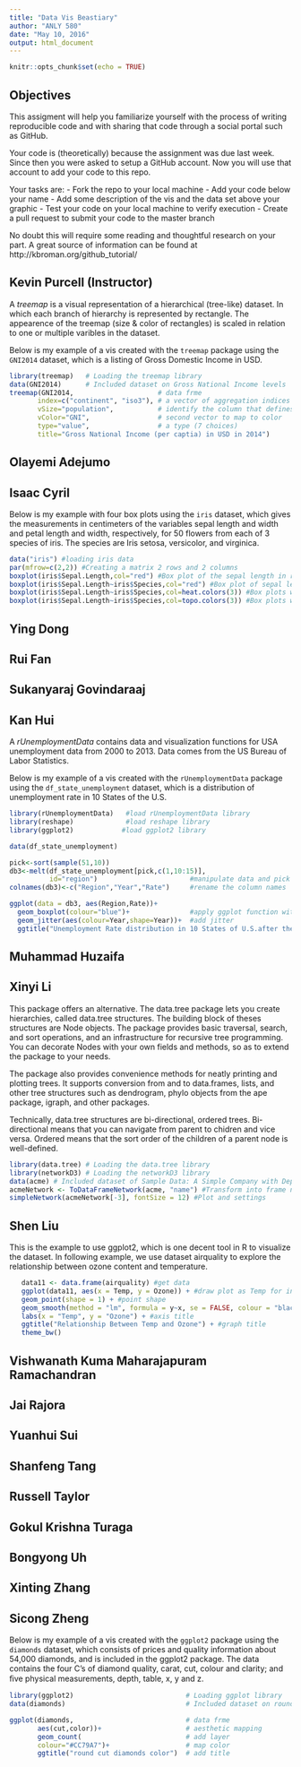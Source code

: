 ```yaml
---
title: "Data Vis Beastiary"
author: "ANLY 580"
date: "May 10, 2016"
output: html_document
---
```


```r
knitr::opts_chunk$set(echo = TRUE)
```

## Objectives

This assigment will help you familiarize yourself with the process of writing reproducible code and with sharing that code through a social portal such as GitHub.  

Your code is (theoretically) because the assignment was due last week.  Since then you were asked to setup a GitHub account.  Now you will use that account to add your code to this repo.  

Your tasks are:
- Fork the repo to your local machine
- Add your code below your name
- Add some description of the vis and the data set above your graphic
- Test your code on your local machine to verify execution
- Create a pull request to submit your code to the master branch

No doubt this will require some reading and thoughtful research on your part.  A great source of information can be found at http://kbroman.org/github_tutorial/




## Kevin Purcell (Instructor)

A *treemap* is a visual representation of a hierarchical (tree-like) dataset.  In which each branch of hierarchy is represented by rectangle.  The appearence of the treemap (size & color of rectangles) is scaled in relation to one or multiple varibles in the dataset.

Below is my example of a vis created with the `treemap` package using the `GNI2014` dataset, which is a listing of Gross Domestic Income in USD.


```r
library(treemap)   # Loading the treemap library
data(GNI2014)      # Included dataset on Gross National Income levels
treemap(GNI2014,                     # data frme
       index=c("continent", "iso3"), # a vector of aggregation indices from df
       vSize="population",           # identify the column that defines size
       vColor="GNI",                 # second vector to map to color
       type="value",                 # a type (7 choices)
       title="Gross National Income (per captia) in USD in 2014")
```


## Olayemi	Adejumo
## Isaac	Cyril

Below is my example with four box plots using the `iris` dataset, which gives the measurements in centimeters of the variables sepal length and width and petal length and width, respectively, for 50 flowers from each of 3 species of iris. The species are Iris setosa, versicolor, and virginica. 


```r

data("iris") #loading iris data
par(mfrow=c(2,2)) #Creating a matrix 2 rows and 2 columns
boxplot(iris$Sepal.Length,col="red") #Box plot of the sepal length in red
boxplot(iris$Sepal.Length~iris$Species,col="red") #Box plot of sepal length and species in red
boxplot(iris$Sepal.Length~iris$Species,col=heat.colors(3)) #Box plots with three heat colors
boxplot(iris$Sepal.Length~iris$Species,col=topo.colors(3)) #Box plots with three topo colors

```

## Ying	Dong
## Rui	Fan
## Sukanyaraj	Govindaraaj
## Kan	Hui

A *rUnemploymentData* contains data and visualization functions for USA unemployment data from 2000 to 2013. Data comes from the US Bureau of Labor Statistics.

Below is my example of a vis created with the `rUnemploymentData` package using the `df_state_unemployment` dataset, which is a distribution of unemployment rate in 10 States of the U.S.
```r
library(rUnemploymentData)   #load rUnemploymentData library
library(reshape)             #load reshape library
library(ggplot2)            #load ggplot2 library

data(df_state_unemployment)

pick<-sort(sample(51,10)) 
db3<-melt(df_state_unemployment[pick,c(1,10:15)],
          id="region")                       #manipulate data and pick 10 states out of 51 states
colnames(db3)<-c("Region","Year","Rate")     #rename the column names

ggplot(data = db3, aes(Region,Rate))+ 
  geom_boxplot(colour="blue")+               #apply ggplot function with box plot
  geom_jitter(aes(colour=Year,shape=Year))+  #add jitter
  ggtitle("Unemployment Rate distribution in 10 States of U.S.after the Financial Crisis")   #add title
```

## Muhammad	Huzaifa
## Xinyi	Li

This package offers an alternative. The data.tree package lets you create hierarchies, called data.tree structures. The building block of theses structures are Node objects. The package provides basic traversal, search, and sort operations, and an infrastructure for recursive tree programming. You can decorate Nodes with your own fields and methods, so as to extend the package to your needs.

The package also provides convenience methods for neatly printing and plotting trees. It supports conversion from and to data.frames, lists, and other tree structures such as dendrogram, phylo objects from the ape package, igraph, and other packages.

Technically, data.tree structures are bi-directional, ordered trees. Bi-directional means that you can navigate from parent to chidren and vice versa. Ordered means that the sort order of the children of a parent node is well-defined.

```r
library(data.tree) # Loading the data.tree library
library(networkD3) # Loading the networkD3 library
data(acme) # Included dataset of Sample Data: A Simple Company with Departments
acmeNetwork <- ToDataFrameNetwork(acme, "name") #Transform into frame network
simpleNetwork(acmeNetwork[-3], fontSize = 12) #Plot and settings
```
## Shen	Liu
This is the example to use ggplot2, which is one decent tool in R to visualize the dataset. In following example, we use dataset airquality to explore the relationship between ozone content and temperature.
```r
   data11 <- data.frame(airquality) #get data
   ggplot(data11, aes(x = Temp, y = Ozone)) + #draw plot as Temp for independent variable and Ozone for dependent Var.
   geom_point(shape = 1) + #point shape
   geom_smooth(method = "lm", formula = y~x, se = FALSE, colour = "black") +   #linear regression
   labs(x = "Temp", y = "Ozone") + #axis title
   ggtitle("Relationship Between Temp and Ozone") + #graph title
   theme_bw() 
```
## Vishwanath Kuma	Maharajapuram Ramachandran
## Jai	Rajora
## Yuanhui	Sui
## Shanfeng	Tang
## Russell	Taylor
## Gokul Krishna	Turaga
## Bongyong	Uh
## Xinting	Zhang
## Sicong	Zheng

Below is my example of a vis created with the `ggplot2` package using the `diamonds` dataset, which consists of prices and quality information
about 54,000 diamonds, and is included in the ggplot2 package. The data
contains the four C’s of diamond quality, carat, cut, colour and clarity; and
ﬁve physical measurements, depth, table, x, y and z.


```r
library(ggplot2)                            # Loading ggplot library
data(diamonds)                              # Included dataset on round cut diamonds color

ggplot(diamonds,                            # data frme 
       aes(cut,color))+                     # aesthetic mapping
       geom_count(                          # add layer
       colour="#CC79A7")+                   # map color
       ggtitle("round cut diamonds color")  # add title
```
